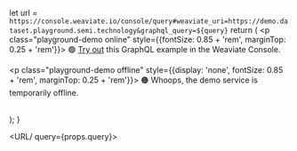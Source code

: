   let url = `https://console.weaviate.io/console/query#weaviate_uri=https://demo.dataset.playground.semi.technology&graphql_query=${query}`
  return (
    <span>
      <p class="playground-demo online" style={{fontSize: 0.85 + 'rem', marginTop: 0.25 + 'rem'}}>
        🟢 <a href={url} target="_blank" rel="nofollow">Try out</a> this GraphQL example in the Weaviate Console.
      </p>
      <p class="playground-demo offline" style={{display: 'none', fontSize: 0.85 + 'rem', marginTop: 0.25 + 'rem'}}>
        🟠 Whoops, the demo service is temporarily offline.
      </p>      
    </span>
  );
}

<URL/ query={props.query}>
